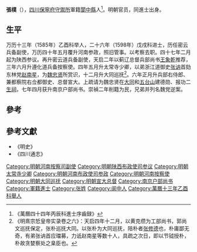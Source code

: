 '''張樸'''（{{bd|?||?|}}），[[四川|四川]][[保寧府|保寧府守禦所]]軍籍[[閬中縣|閬中縣]]人<ref>《萬曆四十四年丙辰科進士序齒録》</ref>。明朝官员，同進士出身。

==生平==
万历十三年（1585年）乙酉科举人，二十六年（1598年）戊戌科进士，历任密云兵备副使，万历四十年五月覆升河南参政，照旧管事。以考察去职。四十七年二月起为陕西参议。再升密云道兵备副使，天启二年以蓟辽总督兵部尚书[[王象乾|王象乾]]推荐，三年六月升遵化道兵备按察使。四年五月升太常寺少卿，以弟浙江道御史[[张讷|张讷]]首劾东林党[[赵南星|赵南星]]，为[[魏忠贤|魏忠贤]]所赏识，十二月升大同巡抚<ref>《明熹宗悊皇帝实录卷之六》：天启四年十二月，以黄克缵为工部尚书，郭尚文巡抚保定，张朴巡抚大同。以张朴为大同巡抚，陪朴者[[张修德|张修德]]也，朴庸鄙无奇，有弟张讷首应璫募，力诋赵南星等数十人，具疏之次日，即以节钺授朴，朴故贪婪察处之臬臣也。</ref>。六年正月升兵部右侍郎、兼都察院右佥都御史、总督宣大。上疏请为魏忠贤在[[大同|大同]]和[[五台山|五台山]]建德勋、报功二[[生祠|生祠]]，七年四月获升南京户部尚书。崇禎二年削籍为民，兄弟并列名魏党逆案。

==參考==
{{reflist}}

==參考文獻==
*《明史》
*《四川通志》

{{萬曆二十六年戊戌科殿試金榜}}
{{DEFAULTSORT:Zhang張}}
[[Category:明朝河南按察司副使|Category:明朝河南按察司副使]]
[[Category:明朝陕西布政使司参议|Category:明朝陕西布政使司参议]]
[[Category:明朝太常寺少卿|Category:明朝太常寺少卿]]
[[Category:明朝河南布政使司参政|Category:明朝河南布政使司参政]]
[[Category:明朝河南按察使|Category:明朝河南按察使]]
[[Category:明朝大同巡抚|Category:明朝大同巡抚]]
[[Category:明朝宣大总督|Category:明朝宣大总督]]
[[Category:南京户部尚书|Category:南京户部尚书]]
[[Category:軍籍進士|Category:軍籍進士]]
[[Category:张姓|Category:张姓]]
[[Category:阆中人|Category:阆中人]]
[[Category:萬曆十三年乙酉科舉人|Category:萬曆十三年乙酉科舉人]]